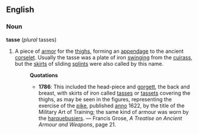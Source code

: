 ==English==
===Noun===
'''tasse''' (''plural'' tasses)
#A piece of [[armor]] for the [[thigh]]s, forming an [[appendage]] to the ancient [[corselet]]. Usually the tasse was a plate of iron [[swing]]ing from the [[cuirass]], but the [[skirt]]s of sliding [[splint]]s were also called by this name.
#:'''Quotations'''
#:*'''1786''': This included the head-piece and [[gorgett]], the back and breast, with skirts of iron called [[tasses]] or [[tasset]]s covering the thighs, as may be seen in the figures, representing the exercise of the [[pike]], published [[anno]] 1622, by the title of the Military Art of Training; the same kind of armour was worn by the [[harquebusier]]s. &mdash; Francis Grose, ''A Treatise on Ancient Armour and Weapons'', page 21.